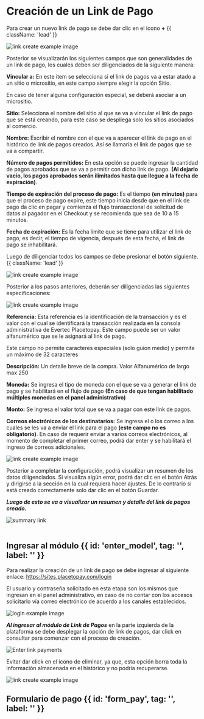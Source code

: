

<HeroPattern />



# Creación de un Link de Pago

Para crear un nuevo link de pago se debe dar clic en el icono **+**  {{ className: 'lead' }}

<div className="w-full sm:w-4/3 lg:w-2/3 sm:ml-10 sm:mr-6">
  <img 
    src="/Create_link.webp" 
    alt="link create example image" 
    className="w-full h-auto shadow rounded-md my-0 transition-transform duration-300 ease-in-out cursor-pointer hover:scale-110 focus:scale-110" 
    tabIndex={0} 
  />
</div>


Posterior se visualizarán los siguientes campos que son generalidades de un link de pago, los cuales deben ser diligenciados de la siguiente manera:

**Vincular a:** En este item se selecciona si el link de pagos va a estar atado a un sitio o micrositio, en este campo siempre elegir la opción Sitio.

<Note> En caso de tener alguna configuración especial, se deberá asociar a un micrositio. </Note>

**Sitio:** Selecciona el nombre del sitio al que se va a vincular el link de pago que se está creando, para este caso se despliega solo los sitios asociados al comercio.

**Nombre:** Escribir el nombre con el que va a aparecer el link de pago en el histórico de link de pagos creados. Así se llamaría el link de pagos que se va a compartir.

**Número de pagos permitidos:** En esta opción se puede ingresar la cantidad de pagos aprobados que se va a permitir con dicho link de pago. **(Al dejarlo vacío, los pagos aprobados serán ilimitados hasta que llegue a la fecha de expiración)**.

**Tiempo de expiración del proceso de pago:** Es el tiempo **(en minutos)** para que el proceso de pago expire, este tiempo inicia desde que en el link de pago da clic en pagar y comienza el flujo transaccional de solicitud de datos al pagador en el Checkout y se recomienda que sea de 10 a 15 minutos.  

**Fecha de expiración:** Es la fecha límite que se tiene para utilizar el link de pago, es decir, el tiempo de vigencia, después de esta fecha, el link de pago se inhabilitará.

Luego de diligenciar todos los campos se debe presionar el botón siguiente. {{ className: 'lead' }}

 <div className="w-full sm:w-4/4 lg:w-2/3 sm:ml-10 sm:mr-6">
  <img
    src="/Create_link2.webp"
    alt="link create example image"
    className="w-full h-auto shadow rounded-md my-0 transition-transform duration-300 ease-in-out cursor-pointer hover:scale-110 focus:scale-110" 
    tabIndex={0} 
  />
</div>

Posterior a los pasos anteriores, deberán ser diligenciadas las siguientes especificaciones:

 <div className="w-full sm:w-4/4 lg:w-2/3 sm:ml-10 sm:mr-6">
  <img
    src="/Create_link3.webp"
    alt="link create example image"
     className="w-full h-auto shadow rounded-md my-0 transition-transform duration-300 ease-in-out cursor-pointer hover:scale-110 focus:scale-110" 
    tabIndex={0} 
  />
</div>

**Referencia:** Esta referencia es la identificación de la transacción y es el valor con el cual se identificará la transacción realizada en la consola administrativa de Evertec Placetopay. Este campo puede ser un valor alfanumérico que se le asignará al link de pago.

<Note> Este campo no permite caracteres especiales (solo guion medio) y permite un máximo de 32 caracteres </Note>

**Descripción:** Un detalle breve de la compra. Valor Alfanumérico de largo max 250

**Moneda:** Se ingresa el tipo de moneda con el que se va a generar el link de pago y se habilitará en el flujo de pago **(En caso de que tengan habilitado múltiples monedas en el panel administrativo)**

**Monto:** Se ingresa el valor total que se va a pagar con este link de pagos.

**Correos electrónicos de los destinatarios:** Se ingresa el o los correo a los cuales se les va a enviar el link para el pago **(este campo no es obligatorio)**. En caso de requerir enviar a varios correos electrónicos, al momento de completar el primer correo, podrá dar enter y se habilitará el ingreso de correos adicionales.
 
 <div className="w-full sm:w-4/4 lg:w-2/3 sm:ml-10 sm:mr-6">
  <img
    src="/Create_link4.webp"
    alt="link create example image"
    className="w-full h-auto shadow rounded-md my-0 transition-transform duration-300 ease-in-out cursor-pointer hover:scale-110 focus:scale-110" 
    tabIndex={0} 
  />
</div>


Posterior a completar la configuración, podrá visualizar un resumen de los datos diligenciados. Si visualiza algún error, podrá dar clic en el botón Atrás y dirigirse a la sección en la cual requiera hacer ajustes. De lo contrario si está creado correctamente solo dar clic en el botón Guardar.

***Luego de esto se va a visualizar un resumen y detalle del link de pagos creado.***

 <div className="w-full sm:w-4/4 lg:w-2/3 sm:ml-10 sm:mr-6">
  <img
    src="/Summary_link_create.webp"
    alt="summary link"
     className="w-full h-auto shadow rounded-md my-0 transition-transform duration-300 ease-in-out cursor-pointer hover:scale-110 focus:scale-110" 
    tabIndex={0} 
  />
</div>

<br/>

## Ingresar al módulo {{ id: 'enter_model', tag: '', label: '' }}


Para realizar la creación de un link de pago se debe ingresar al siguiente enlace: https://sites.placetopay.com/login 

<Note> El usuario y contraseña solicitado en esta etapa son los mismos que ingresan en el panel administrativo, en caso de no contar con los accesos solicitarlo vía correo electrónico de acuerdo a los canales establecidos.  </Note>
<br/>

 <div className="w-full sm:w-1/2 lg:w-1/2 sm:ml-10 sm:mr-6">
  <img
    src="/Login_inic.webp"
    alt="login example image"
     className="w-full h-auto shadow rounded-md my-0 transition-transform duration-300 ease-in-out cursor-pointer hover:scale-110 focus:scale-110" 
    tabIndex={0} 
  />
</div>


***Al ingresar al módulo de Link de Pagos*** en la parte izquierda de la plataforma se debe desplegar la opción de link de pagos, dar click en consultar para comenzar con el proceso de creación.

<div className="w-full sm:w-4/4 lg:w-2/3 sm:ml-10 sm:mr-6">
  <img
    src="/Enter_link.webp"
    alt="Enter link payments"
     className="w-full h-auto shadow rounded-md my-0 transition-transform duration-300 ease-in-out cursor-pointer hover:scale-110 focus:scale-110" 
    tabIndex={0} 
  />
</div>

<Warning> Evitar dar click en el icono de eliminar, ya que, esta opción borra toda la información almacenada en el histórico y no podría recuperarse. </Warning>

<div className="w-full sm:w-4/4 lg:w-2/3 sm:ml-10 sm:mr-6">
  <img
    src="/Delete_link.webp"
    alt="link create example image"
     className="w-full h-auto shadow rounded-md my-0 transition-transform duration-300 ease-in-out cursor-pointer hover:scale-110 focus:scale-110" 
    tabIndex={0} 
  />
</div>

## Formulario de pago {{ id: 'form_pay', tag: '', label: '' }}

